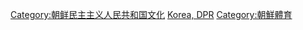 {{Catnav|頁面分類|社会|文化|体育|各國體育}}
{{Catnav|頁面分類|地理|国家|亚洲国家|朝鮮民主主義人民共和國}}

{{Commonscat|Sports in North Korea}}


[[Category:朝鲜民主主义人民共和国文化|Category:朝鲜民主主义人民共和国文化]]
[[Category:亞洲各國體育|Korea, DPR]]
[[Category:朝鮮體育|Category:朝鮮體育]]